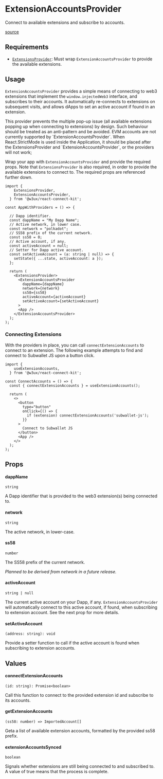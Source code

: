 
# ExtensionAccountsProvider

Connect to available extensions and subscribe to accounts.

[source](https://github.com/w3ux/w3ux-library/tree/main/library/react-connect-kit/src/ExtensionAccountsProvider)

## Requirements

- [`ExtensionsProvider`](/library/react-connect-kit/extensions): Must wrap `ExtensionAccountsProvider` to provide the available extensions.

## Usage

`ExtensionAccountsProvider` provides a simple means of connecting to web3 extensions that implement the `window.injectedWeb3` interface, and subscribes to their accounts. It automatically re-connects to extensions on subsequent visits, and allows dApps to set an active account if found in an extension.

<Callout type="note">
  This provider prevents the multiple pop-up issue (all available extensions popping up when connecting to extensions) by design. Such behaviour should be treated as an anti-pattern and be avoided.
</Callout>

<Callout type="note">
  EVM accounts are not currently supported by `ExtensionAccountsProvider`.
</Callout>

<Callout type="warning">
  When React.StrictMode is used inside the Application, it should be placed after the ExtensionsProvider and `ExtensionAccountsProvider`, or the providers will not work;
</Callout>

Wrap your app with `ExtensionAccountsProvider` and provide the required props. Note that `ExtensionsProvider` is also required, in order to provide the available extensions to connect to. The required props are referenced further down.

```tsx
import {
    ExtensionsProvider,
    ExtensionAccountsProvider,
  } from '@w3ux/react-connect-kit';

const AppWithProviders = () => {

  // Dapp identifier.
  const dappName = "My Dapp Name";
  // Active network, in lower case.
  const network = "polkadot";
  // SS58 prefix of the current network.
  const ss58 = 0;
  // Active account, if any.
  const activeAccount = null;
  // Setter for Dapp active account.
  const setActiveAccount = (a: string | null) => {
    setState({ ...state, activeAccount: a });
  };

  return (
    <ExtensionsProvider>
      <ExtensionAccountsProvider
        dappName={dappName}
        network={network}
        ss58={ss58}
        activeAccount={activeAccount}
        setActiveAccount={setActiveAccount}
      >
      <App />
    </ExtensionAccountsProvider>
  );
);
```

### Connecting Extensions

With the providers in place, you can call `connectExtensionAccounts` to connect to an extension. The following example attempts to find and connect to Subwallet JS upon a button click.

```tsx
import {
    useExtensionAccounts,
  } from '@w3ux/react-connect-kit';

const ConnectAccounts = () => {
  const { connectExtensionAccounts } = useExtensionAccounts();

  return (
    <>
      <button
        type="button"
        onClick={() => {
          if (extension) connectExtensionAccounts('subwallet-js');
        }}
      >
        Connect to Subwallet JS
      </button>
      <App />
    </>
  );
);
```

## Props

#### dappName
`string`

A Dapp identifier that is provided to the web3 extension(s) being connected to.

#### network
`string`

The active network, in lower-case.

#### ss58
`number`

The SS58 prefix of the current network.

_Planned to be derived from network in a future release._

#### activeAccount
`string | null`

The current active account on your Dapp, if any. `ExtensionAccountsProvider` will automatically connect to this active account, if found, when subscribing to extension account. See the next prop for more details.

#### setActiveAccount
`(address: string): void`

Provide a setter function to call if the active account is found when subscribing to extension accounts.


## Values

#### connectExtensionAccounts
`(id: string): Promise<boolean>`

Call this function to connect to the provided extension id and subscribe to its accounts.

#### getExtensionAccounts
`(ss58: number) => ImportedAccount[]`

Geta a list of available extension accounts, formatted by the provided ss58 prefix.

#### extensionAccountsSynced
`boolean`

Signals whether extensions are still being connected to and subscribed to. A value of true means that the process is complete.


